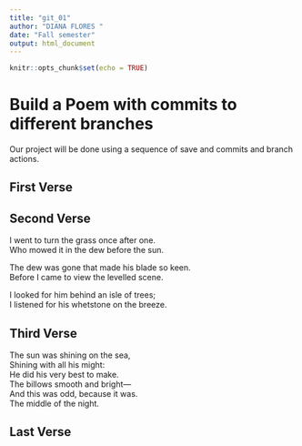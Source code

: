 ```yaml
---
title: "git_01"
author: "DIANA FLORES "
date: "Fall semester"
output: html_document
---
```


```r
knitr::opts_chunk$set(echo = TRUE)
```
# Build a Poem with commits to different branches
Our project will be done using a sequence of save and commits and branch actions.
<!-- Do not modify or change any text in "!--" bracketed areas such as this --- these are instructions to
you, if you change any of this the git program will notice it and compromise your git merging strategy !-->

## First Verse 
<!--Put the first five lines of a poem by Lewis Carrol in this section!-->

## Second Verse
<!--Put the first five lines of a poem by Robert Frost here!-->

I went to turn the grass once after one.  
Who mowed it in the dew before the sun.    

The dew was gone that made his blade so keen.    
Before I came to view the levelled scene.    

I looked for him behind an isle of trees;       
I listened for his whetstone on the breeze.       




## Third Verse
<!--Put the first two verses of The Walrus and the Carpenter here!-->

The sun was shining on the sea,      
   Shining with all his might:     
He did his very best to make.      
   The billows smooth and bright—        
And this was odd, because it was.      
   The middle of the night.       



## Last Verse
<!--Put a short poem you created using chatGPT of 20 to 30 lines,here!-->
